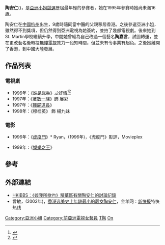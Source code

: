 '''陶安仁'''({{bd|1980年|catIdx=T陶安仁}})，是[[亞洲小姐競選|亞洲小姐競選]]歷屆最年輕的參賽者，她在1995年參賽時她尚未滿16歲。

陶安仁在[[中國|中國]][[杭州|杭州]]出生，9歲時隨同當中醫的父親移居香港。之後參選亞洲小姐，雖然得不到獎項，但仍然得到亞洲電視為她簽約，並拍了幾部電視劇。後來她到St. Martin學校繼續升學，中間她曾經為自己改過一個藝名'''陶嘉言'''，試圖轉運，並在更改藝名後轉投[[電視廣播有限公司|無綫電視]]效力一段短時間，但並未有令事業有起色。之後她離開了香港，到中國大陸發展。

==作品列表==

===電視劇===
* 1996年：《[[誰是兇手|誰是兇手]]》''之''奸情<ref>{{Cite web |url=http://www.stephenau.com/works/drama/killer.html |title=歐錦棠個人網站：電視劇：誰是兇手 |access-date=2006-07-17 |archive-date=2016-03-04 |archive-url=https://web.archive.org/web/20160304133546/http://www.stephenau.com/works/drama/killer.html |dead-url=no }}</ref><ref>{{Cite web |url=http://www.wongwanchoi.net/series/killer.htm |title=鮮花滿樓 (黃允材網站)：誰是兇手之奸情 |access-date=2006-07-17 |archive-url=https://web.archive.org/web/20070311115856/http://www.wongwanchoi.net/series/killer.htm |archive-date=2007-03-11 |dead-url=yes }}</ref>
*1997年：《[[著數一族|著數一族]]》飾 展彩
*1997年：《[[殭屍道長|殭屍道長]]》
*1998年：《穆桂英》 飾 楊九妹

===電影===
* 1996年：《[[虎度門|虎度門]]》<ref>* Ryan，(1996年)，《虎度門》影評，Movieplex
</ref>
* 1999年：《[[娛樂之王|娛樂之王]]》

==參考==
<references />

==外部連結==
* [https://web.archive.org/web/20070311204808/http://www.bbs.org.hk/bbsanc.php?path=%2Fgroups%2FGROUP_2%2FEntertainment%2Fsercet%2Fonyan HKiBBS：《娛我所欲也》精華區有關陶安仁的討論記錄]
* 曾敏，(2002年)，[https://web.archive.org/web/20070930014551/http://www.ycwb.com/gb/content/2002-02/05/content_313379.htm 香港选美史上年龄最小的靓女陶安仁]，金羊网：[[新快报|新快报]]特快热线

{{HK-enter-bio-stub}}
{{DEFAULTSORT:To}}
[[Category:亞洲小姐|Category:亞洲小姐]]
[[Category:前亞洲電視女藝員|Category:前亞洲電視女藝員]]
[[Category:杭州人|T陶]]
[[Category:陶姓|On]]